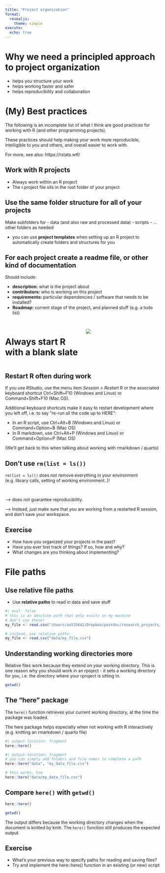```yaml
---
title: "Project organization"
format: 
  revealjs:
    theme: simple
execute: 
  echo: true
---
```


# Why we need a principled approach to project organization

- helps you structure your work
- helps working faster and safer
- helps reproducibility and collaboration


# (My) Best practices

The following is an incomplete list of what I think are good practices for working with R (and other programming projects).

These practices should help making your work more reproducible, intelligible to you and others, and overall easier to work with. 

For more, see also: https://rstats.wtf/ 


## Work with R projects

- Always work within an R project
- The r.project file sits in the root folder of your project

## Use the same folder structure for all of your projects

Make subfolders for
- data (and also raw and processed data)
- scripts
- ... other folders as needed

- you can use **project templates** when setting up an R project to automatically create folders and structures for you

## For each project create a readme file, or other kind of documentation

Should include:

- **description:** what is the project about
- **contributors:** who is working on this project
- **requirements:** particular dependencies / software that needs to be installed?
- **Roadmap:** current stage of the project, and planned stuff (e.g. a todo list)


## 
:::: {.columns}
::: {.column width="50%"}

<h1>
Always start R with a blank slate
</h1>
::: 
::: {.column width="50%"}
![](images/rstudio-workspace.png)
:::
:::: 

## Restart R often during work {.smaller}


If you use RStudio, use the menu item *Session > Restart* R or the associated keyboard shortcut Ctrl+Shift+F10 (Windows and Linux) or Command+Shift+F10 (Mac OS). 

Additional keyboard shortcuts make it easy to restart development where you left off, i.e. to say “re-run all the code up to HERE”:

-  In an R script, use Ctrl+Alt+B (Windows and Linux) or Command+Option+B (Mac OS)
-  In R markdown, use Ctrl+Alt+P (Windows and Linux) or Command+Option+P (Mac OS)

(We'll get back to this when talking about working with rmarkdown / quarto)


## Don't use `rm(list = ls())`

`rm(list = ls())` does not remove everything in your environment (e.g. library calls, setting of working environment..)! 

<br>

--> does *not* guarantee reproducibility. 

--> Instead, just make sure that you are working from a restarted R session, and don't save your workspace.


## Exercise

- How have you organized your projects in the past?
- Have you ever lost track of things? If so, how and why?
- What changes are you thinking about implementing?


# File paths

## Use relative file paths

- Use **relative paths** to read in data and save stuff

```r
#| eval: false
# this is an absolute path that only exists on my machine
# don't use these!
my_file <- read.csv("/Users/au525642/Dropbox/postdoc/research_projects/misc_projects/data/my_file.csv")

# instead, use relative paths:
my_file <- read.csv("data/my_file.csv")
```


## Understanding working directories more

Relative files work because they extend on your working directory.
This is one reason why you should work in an rpoject - it sets a working directory for you, i.e. the directory where your rproject is sitting in.

```r
getwd()
```


## The "here" package 

The `here()` function retrieves your current working directory, at the time the package was loaded.

The here package helps especially when not working with R interactively (e.g. knitting an rmarkdown / quarto file)

```r
#| output-location: fragment
here::here()
```

<nb>

:::{.fragment}

```r
#| output-location: fragment
# you can simply add folders and file names to complete a path
here::here("data", "my_data_file.csv")
```

<nb>
:::

:::{.fragment}
```r
# this works, too
here::here("data/my_data_file.csv") 
```
:::


## Compare `here()` with `getwd()`

```r
here::here()
```

<nb>

```r
getwd()
```

:::{.fragment}

The output differs because the working directory changes when the document is knitted by knitr. The `here()` function still produces the expected output.

:::


## Exercise

- What's your previous way to specify paths for reading and saving files?
- Try and implement the here::here() function in an existing (or new) script


